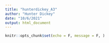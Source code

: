 ```yaml
---
title: "hunterdickey_A3"
author: "Hunter Dickey"
date: "10/6/2021"
output: html_document
---
```


```r
knitr::opts_chunk$set(echo = F, message = F, )
```

```r

```

